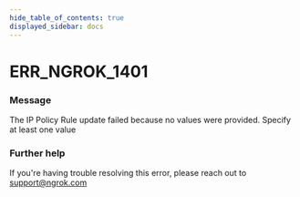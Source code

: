 ```yaml
---
hide_table_of_contents: true
displayed_sidebar: docs
---
```



# ERR_NGROK_1401

### Message

The IP Policy Rule update failed because no values were provided. Specify at least one value

<ErrorDetails error="err_ngrok_1401" />

### Further help

If you're having trouble resolving this error, please reach out to [support@ngrok.com](mailto:support@ngrok.com?subject=Help%20with%20ERR_NGROK_1401)

